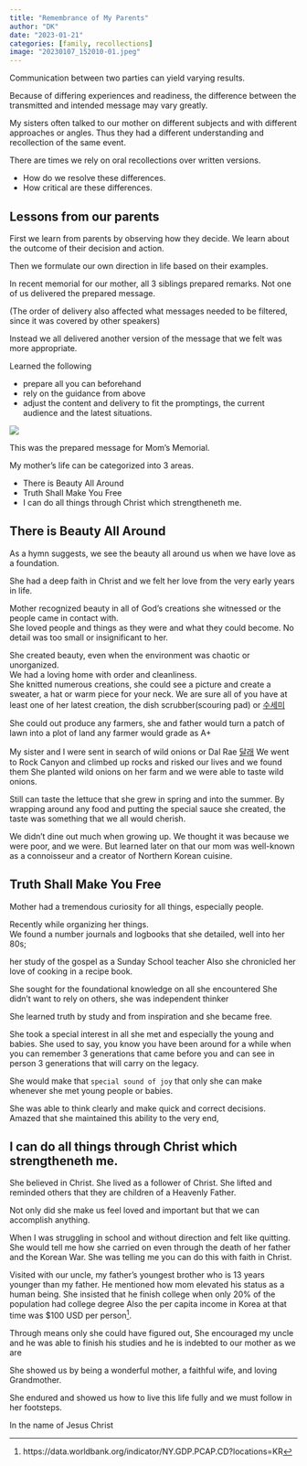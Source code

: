 ---
title: "Remembrance of My Parents"
author: "DK"
date: "2023-01-21"
categories: [family, recollections]
image: "20230107_152010-01.jpeg"
---

Communication between two parties can yield varying results.

Because of differing experiences and readiness, the difference between the transmitted and intended message may vary greatly.

My sisters often talked to our mother on different subjects and with different approaches or angles. 
Thus they had a different understanding and recollection of the same event.

There are times we rely on oral recollections over written versions.

-   How do we resolve these differences.
-   How critical are these differences.

## Lessons from our parents

First we learn from parents by observing how they decide.
We learn about the outcome of their decision and action.

Then we formulate our own direction in life based on their examples.

In recent memorial for our mother, all 3 siblings prepared remarks. 
Not one of us delivered the prepared message.

(The order of delivery also affected what messages needed to be filtered, since it was covered by other speakers)

Instead we all delivered another version of the message that we felt was more appropriate.

Learned the following

-   prepare all you can beforehand
-   rely on the guidance from above
-   adjust the content and delivery to fit the promptings, the current audience and the latest situations.

![](20230111_171424-01.jpeg)

This was the prepared message for Mom's Memorial.

My mother's life can be categorized into 3 areas.

- There is Beauty All Around
- Truth Shall Make You Free
- I can do all things through Christ which strengtheneth me.

## There is Beauty All Around

As a hymn suggests, we see the beauty all around us when we have love as a foundation.

She had a deep faith in Christ and we felt her love from the very early years in life.

Mother recognized beauty in all of God's creations she witnessed or the people came in contact with.\
She loved people and things as they were and what they could become. No detail was too small or insignificant to her.

She created beauty, even when the environment was chaotic or unorganized.\
We had a loving home with order and cleanliness.\
She knitted numerous creations, she could see a picture and create a sweater, a hat or warm piece for your neck. We are sure all of you have at least one of her latest creation, the dish scrubber(scouring pad) or [수세미](https://namu.wiki/w/%EC%88%98%EC%84%B8%EB%AF%B8)

She could out produce any farmers, she and father would turn a patch of lawn into a plot of land any farmer would grade as A+

My sister and I were sent in search of wild onions or Dal Rae [달래](https://ko.m.wikipedia.org/wiki/%EB%8B%AC%EB%9E%98) We went to Rock Canyon and climbed up rocks and risked our lives and we found them She planted wild onions on her farm and we were able to taste wild onions.

Still can taste the lettuce that she grew in spring and into the summer. By wrapping around any food and putting the special sauce she created, the taste was something that we all would cherish.

We didn't dine out much when growing up. We thought it was because we were poor, and we were. But learned later on that our mom was well-known as a connoisseur and a creator of Northern Korean cuisine.

## Truth Shall Make You Free

Mother had a tremendous curiosity for all things, especially people.

Recently while organizing her things.\
We found a number journals and logbooks that she detailed, well into her 80s;

her study of the gospel as a Sunday School teacher Also she chronicled her love of cooking in a recipe book.

She sought for the foundational knowledge on all she encountered She didn't want to rely on others, she was independent thinker

She learned truth by study and from inspiration and she became free.

She took a special interest in all she met and especially the young and babies. She used to say, you know you have been around for a while when you can remember 3 generations that came before you and can see in person 3 generations that will carry on the legacy.

She would make that `special sound of joy` that only she can make whenever she met young people or babies.

She was able to think clearly and make quick and correct decisions. Amazed that she maintained this ability to the very end,

## I can do all things through Christ which strengtheneth me.

She believed in Christ. She lived as a follower of Christ. She lifted and reminded others that they are children of a Heavenly Father.

Not only did she make us feel loved and important but that we can accomplish anything.

When I was struggling in school and without direction and felt like quitting. She would tell me how she carried on even through the death of her father and the Korean War. She was telling me you can do this with faith in Christ.

Visited with our uncle, my father's youngest brother who is 13 years younger than my father. He mentioned how mom elevated his status as a human being. She insisted that he finish college when only 20% of the population had college degree Also the per capita income in Korea at that time was \$100 USD per person[^1].

[^1]: https://data.worldbank.org/indicator/NY.GDP.PCAP.CD?locations=KR

Through means only she could have figured out, She encouraged my uncle and he was able to finish his studies and he is indebted to our mother as we are

She showed us by being a wonderful mother, a faithful wife, and loving Grandmother.

She endured and showed us how to live this life fully and we must follow in her footsteps.

In the name of Jesus Christ
